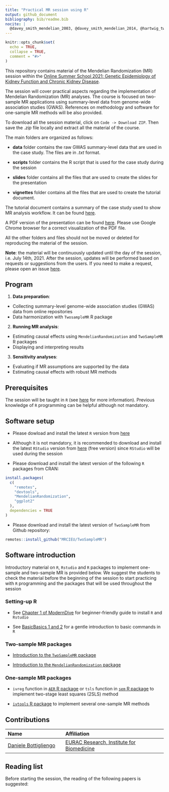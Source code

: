 ---
title: "Practical MR session using R"
output: github_document
bibliography: bib/readme.bib
nocite: |
  @davey_smith_mendelian_2003, @davey_smith_mendelian_2014, @hartwig_two-sample_2016, @bowden_mendelian_2015, @davies_reading_2018, @burgess_guidelines_2019, @slob_comparison_2020, @noauthor_mendelian_nodate, @burgess_review_2017
---

```{r setup, include=FALSE}
knitr::opts_chunk$set(
  echo = TRUE,
  collapse = TRUE,
  comment = "#>"
)
```

This repository contains material of the Mendelian Randomization (MR)
session within the [Online Summer School 2021: Genetic Epidemiology of Kidney Function and Chronic Kidney Disease](https://geneticepisummerschool.eurac.edu/).

The session will cover practical aspects regarding the implementation
of Mendelian Randomization (MR) analyses. The course is focused on
two-sample MR applications using summary-level data from genome-wide
association studies (GWAS). References on methodology and software
for one-sample MR methods will be also provided.

To download all the session material, click on `Code -> Download ZIP`.
Then save the _.zip_ file locally and extract all the material of the
course.

The main folders are organized as follows:

* **data** folder contains the raw GWAS summary-level data that
  are used in the case study. The files are in *.txt* format.
  
* **scripts** folder contains the R script that is used for the case
  study during the session
  
* **slides** folder contains all the files that are used to create the
  slides for the presentation
  
* **vignettes** folder contains all the files that are used to create
  the tutorial document.

The tutorial document contains a summary of the case study used to show
MR analysis workflow. It can be found [here](vignettes/tutorial.md).

A PDF version of the presentation can be found [here](slides/session_slides.pdf). Please use Google Chrome browser for
a correct visualization of the PDF file.

All the other folders and files should not be moved or deleted for
reproducing the material of the session.

**Note**: the material will be continuously updated until the day of
the session, i.e. July 14th, 2021. After the session, updates will be
performed based on requests or suggestions from the users. If you need
to make a request, please open an issue [here](https://github.com/danielebottigliengo/trainckdis.mr/issues).

## Program

1. __Data preparation__:
  + Collecting summary-level genome-wide association studies (GWAS)
    data from online repositories
  + Data harmonization with `TwosampleMR` R package
  
2. __Running MR analysis__:
  + Estimating causal effects using `MendelianRandomization` and
    `TwoSampleMR` R packages
  + Displaying and interpreting results
  
3. __Sensitivity analyses__:
  + Evaluating if MR assumptions are supported by the data
  + Estimating causal effects with robust MR methods

## Prerequisites
The session will be taught in `R` (see [here](https://www.r-project.org/)
for more information). Previous knowledge of `R` programming can be
helpful although not mandatory.

## Software setup
* Please dowload and install the latest `R` version from [here](https://www.r-project.org/)

* Although it is not mandatory, it is recommended to download and
  install the latest `RStudio` version from [here](https://www.rstudio.com/products/rstudio/download/) (free version)
  since `RStudio` will be used during the session
  
* Please download and install the latest version of the following
  `R` packages from CRAN:

```r
install.packages(
  c(
    "remotes",
    "devtools",
    "MendelianRandomization",
    "ggplot2"
  ),
  dependencies = TRUE
)
```

* Please download and install the latest version of `TwoSampleMR` from
  Github repository:
  
```r
remotes::install_github("MRCIEU/TwoSampleMR")
```

## Software introduction

Introductory material on `R`, `Rstudio` and `R` packages to implement
one-sample and two-sample MR is provided below. We suggest the students
to check the material before the beginning of the session to start
practicing with `R` programming and the packages that will be used
throughout the session

### Setting-up R

* See [Chapter 1 of ModernDive](https://moderndive.netlify.app/1-getting-started.html) for beginner-friendly guide to install `R` and `Rstudio`

* See [BasicBasics 1 and 2](https://rladiessydney.org/courses/ryouwithme/01-basicbasics-0/) for
a gentle introduction to basic commands in `R`

### Two-sample MR packages

* [Introduction to the `TwoSampleMR` package](https://mrcieu.github.io/TwoSampleMR/articles/index.html)

* [Introduction to the `MendelianRandomization` package](https://mrcieu.github.io/TwoSampleMR/articles/index.html)


### One-sample MR packages

* `ivreg` function in [`AER` R package](https://cran.r-project.org/web/packages/AER/index.html) or 
`tsls` function in [`sem` R package](https://cran.r-project.org/web/packages/sem/index.html) to implement two-stage least squares (2SLS) method

* [`ivtools` R package](https://cran.r-project.org/web/packages/ivtools/index.html) to implement several one-sample MR methods

## Contributions
| Name                                                              | Affiliation                                                                                                        |
|:------------------------------------------------------------------|:-------------------------------------------------------------------------------------------------------------------|
| [Daniele Bottigliengo](https://github.com/danielebottigliengo)    | [EURAC Research, Institute for Biomedicine](https://www.eurac.edu/en/institutes-centers/institute-for-biomedicine) |

## Reading list
Before starting the session, the reading of the following papers is
suggested:


